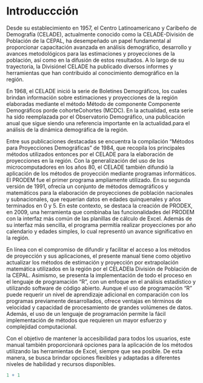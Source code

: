 # Introduccción

Desde su establecimiento en 1957, el Centro Latinoamericano y Caribeño de Demografía (CELADE), actualmente conocido como la CELADE-División de Población de la CEPAL, ha desempeñado un papel fundamental al proporcionar capacitación avanzada en análisis demográfico, desarrollo y avances metodológicos para las estimaciones y proyecciones de la población, así como en la difusión de estos resultados. A lo largo de su trayectoria, la Divisiónel CELADE ha publicado diversos informes y herramientas que han contribuido al conocimiento demográfico en la región.

En 1968, el CELADE inició la serie de Boletines Demográficos, los cuales brindan información sobre estimaciones y proyecciones de la región elaboradas mediante el método Método de componente Componente Demográficos porde cohorteCohortes (MCDC). En la actualidad, esta serie ha sido reemplazada por el Observatorio Demográfico, una publicación anual que sigue siendo una referencia importante en la actualidad.para el análisis de la dinámica demográfica de la región.

Entre sus publicaciones destacadas se encuentra la compilación "Métodos para Proyecciones Demográficas" de 1984, que recopila los principales métodos utilizados entonces por el CELADE para la elaboración de proyecciones en la región. Con la generalización del uso de los microcomputadores en los años 80, el CELADE también difundió la aplicación de los métodos de proyección mediante programas informáticos. El PRODEM fue el primer programa ampliamente utilizado. En su segunda versión de 1991, ofrecía un conjunto de métodos demográficos y matemáticos para la elaboración de proyecciones de población nacionales y subnacionales, que requerían datos en edades quinquenales y años terminados en 0 y 5. En este contexto, se destaca la creación de PRODEX, en 2009, una herramienta que combinaba las funcionalidades del PRODEM con la interfaz más común de las planillas de cálculo de Excel. Además de su interfaz más sencilla, el programa permitía realizar proyecciones por año calendario y edades simples, lo cual representó un avance significativo en la región.

En línea con el compromiso de difundir y facilitar el acceso a los métodos de proyección y sus aplicaciones, el presente manual tiene como objetivo actualizar los métodos de estimación y proyección por extrapolación matemática utilizados en la región por el CELADEla División de Población de la CEPAL. Asimismo, se presenta la implementación de todo el proceso en el lenguaje de programación "R", con un enfoque en el análisis estadístico y utilizando software de código abierto. Aunque el uso de programación "R" puede requerir un nivel de aprendizaje adicional en comparación con los programas previamente desarrollados, ofrece ventajas en términos de velocidad y capacidad de procesamiento de grandes volúmenes de datos. Además, el uso de un lenguaje de programación permite la fácil implementación de métodos que requieren un mayor esfuerzo y complejidad computacional.

Con el objetivo de mantener la accesibilidad para todos los usuarios, este manual también proporcionará opciones para la aplicación de los métodos utilizando las herramientas de Excel, siempre que sea posible. De esta manera, se busca brindar opciones flexibles y adaptadas a diferentes niveles de habilidad y recursos disponibles.

```r
1 + 1
```
